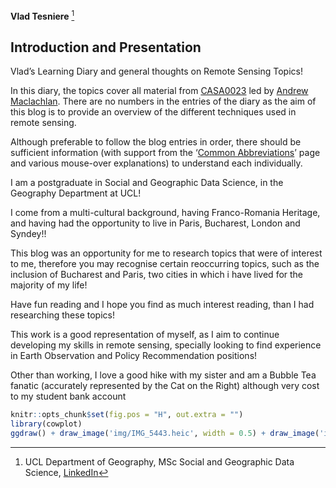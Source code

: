 **Vlad Tesniere** [^index-1]

[^index-1]: UCL Department of Geography, MSc Social and Geographic Data Science, [LinkedIn](https://www.linkedin.com/in/vladimir-tesniere/)

## Introduction and Presentation {.unnumbered}

Vlad's Learning Diary and general thoughts on Remote Sensing Topics!

In this diary, the topics cover all material from [CASA0023](https://andrewmaclachlan.github.io/CASA0023/) led by [Andrew Maclachlan](https://www.ucl.ac.uk/bartlett/casa/people/dr-andrew-maclachlan). There are no numbers in the entries of the diary as the aim of this blog is to provide an overview of the different techniques used in remote sensing.

Although preferable to follow the blog entries in order, there should be sufficient information (with support from the '[Common Abbreviations](https://vtesniere.github.io/CASA0023_book/abbreviations.html)' page and various mouse-over explanations) to understand each individually.

I am a postgraduate in Social and Geographic Data Science, in the Geography Department at UCL!

I come from a multi-cultural background, having Franco-Romania Heritage, and having had the opportunity to live in Paris, Bucharest, London and Syndey!!

This blog was an opportunity for me to research topics that were of interest to me, therefore you may recognise certain reoccurring topics, such as the inclusion of Bucharest and Paris, two cities in which i have lived for the majority of my life!

Have fun reading and I hope you find as much interest reading, than I had researching these topics!

This work is a good representation of myself, as I aim to continue developing my skills in remote sensing, specially looking to find experience in Earth Observation and Policy Recommendation positions!

Other than working, I love a good hike with my sister and am a Bubble Tea fanatic (accurately represented by the Cat on the Right) although very cost to my student bank account

```r
knitr::opts_chunk$set(fig.pos = "H", out.extra = "")
library(cowplot)
ggdraw() + draw_image('img/IMG_5443.heic', width = 0.5) + draw_image('img/IMG_5187.heic', width = 0.5, x = 0.5)
```

